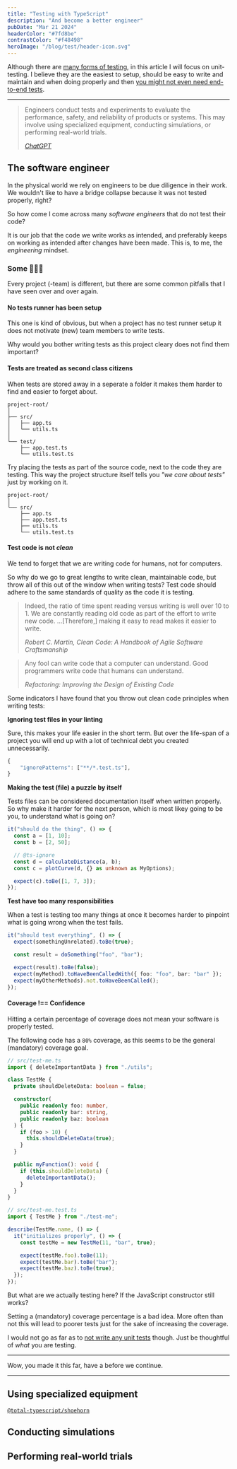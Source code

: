 ```yaml
---
title: "Testing with TypeScript"
description: "And become a better engineer"
pubDate: "Mar 21 2024"
headerColor: "#7fd8be"
contrastColor: "#f48498"
heroImage: "/blog/test/header-icon.svg"
---
```



Although there are [many forms of testing](https://medium.com/codex/types-of-testing-de4cdd98df77), in this article I will focus on unit-testing. I believe they are the easiest to setup, should be easy to write and maintain and when doing properly and then [you might not even need end-to-end tests](https://www.youtube.com/watch?v=QFCHSEHgqFE).

---

> Engineers conduct tests and experiments to evaluate the performance, safety, and reliability of products or systems. This may involve using specialized equipment, conducting simulations, or performing real-world trials.
>
> <cite>[ChatGPT](https://chat.openai.com/share/97ddf631-1171-4c18-9f70-40e2b6f30e8b)</cite>

## The software engineer

In the physical world we rely on engineers to be due diligence in their work. We wouldn't like to have a bridge collapse because it was not tested properly, right?

So how come I come across many _software engineers_ that do not test their code?

It is our job that the code we write works as intended, and preferably keeps on working as intended after changes have been made. This is, to me, the _engineering_ mindset.

### Some 🚩🚩🚩

Every project (-team) is different, but there are some common pitfalls that I have seen over and over again.

#### No tests runner has been setup

This one is kind of obvious, but when a project has no test runner setup it does not motivate (new) team members to write tests.

Why would you bother writing tests as this project cleary does not find them important?

#### Tests are treated as second class citizens

When tests are stored away in a seperate a folder it makes them harder to find and easier to forget about.

```
project-root/
│
├── src/
│   ├── app.ts
│   └── utils.ts
│
└── test/
    ├── app.test.ts
    └── utils.test.ts
```

Try placing the tests as part of the source code, next to the code they are testing. This way the project structure itself tells you _"we care about tests"_ just by working on it.

```
project-root/
│
└── src/
    ├── app.ts
    ├── app.test.ts
    ├── utils.ts
    └── utils.test.ts
```

#### Test code is not <em class="ml-2">clean</em>

We tend to forget that we are writing code for humans, not for computers.

So why do we go to great lengths to write clean, maintainable code, but throw all of this out of the window when writing tests? Test code should adhere to the same standards of quality as the code it is testing.

> Indeed, the ratio of time spent reading versus writing is well over 10 to 1. We are constantly reading old code as part of the effort to write new code. ...[Therefore,] making it easy to read makes it easier to write.
>
> <cite>Robert C. Martin, Clean Code: A Handbook of Agile Software Craftsmanship</cite>

> Any fool can write code that a computer can understand. Good programmers write code that humans can understand.
>
> <cite>Refactoring: Improving the Design of Existing Code</cite>

Some indicators I have found that you throw out clean code principles when writing tests:

**Ignoring test files in your linting**

Sure, this makes your life easier in the short term. But over the life-span of a project you will end up with a lot of technical debt you created unnecessarily.

```typescript
{
    "ignorePatterns": ["**/*.test.ts"],
}
```

**Making the test (file) a puzzle by itself**

Tests files can be considered documentation itself when written properly. So why make it harder for the next person, which is most likey going to be you, to understand what is going on?

```typescript
it("should do the thing", () => {
  const a = [1, 10];
  const b = [2, 50];

  // @ts-ignore
  const d = calculateDistance(a, b);
  const c = plotCurve(d, {} as unknown as MyOptions);

  expect(c).toBe([1, 7, 3]);
});
```

**Test have too many responsibilities**

When a test is testing too many things at once it becomes harder to pinpoint what is going wrong when the test fails.

```typescript
it("should test everything", () => {
  expect(somethingUnrelated).toBe(true);

  const result = doSomething("foo", "bar");

  expect(result).toBe(false);
  expect(myMethod).toHaveBeenCalledWith({ foo: "foo", bar: "bar" });
  expect(myOtherMethods).not.toHaveBeenCalled();
});
```

#### Coverage !== Confidence

Hitting a certain percentage of coverage does not mean your software is properly tested.

The following code has a `80%` coverage, as this seems to be the general (mandatory) coverage goal.

```typescript
// src/test-me.ts
import { deleteImportantData } from "./utils";

class TestMe {
  private shouldDeleteData: boolean = false;

  constructor(
    public readonly foo: number,
    public readonly bar: string,
    public readonly baz: boolean
  ) {
    if (foo > 10) {
      this.shouldDeleteData(true);
    }
  }

  public myFunction(): void {
    if (this.shouldDeleteData) {
      deleteImportantData();
    }
  }
}

// src/test-me.test.ts
import { TestMe } from "./test-me";

describe(TestMe.name, () => {
  it("initializes properly", () => {
    const testMe = new TestMe(11, "bar", true);

    expect(testMe.foo).toBe(11);
    expect(testMe.bar).toBe("bar");
    expect(testMe.baz).toBe(true);
  });
});
```

But what are we actually testing here? If the JavaScript constructor still works?

Setting a (mandatory) coverage percentage is a bad idea. More often than not this will lead to poorer tests just for the sake of increasing the coverage.

I would not go as far as to [not write any unit tests](https://www.youtube.com/watch?v=ZGKGb109-I4) though. Just be thoughtful of _what_ you are testing.

---

Wow, you made it this far, have a <Cookie name="testing" /> before we continue.

---

## Using specialized equipment

[`@total-typescript/shoehorn`](https://www.npmjs.com/package/@total-typescript/shoehorn)

## Conducting simulations

## Performing real-world trials
